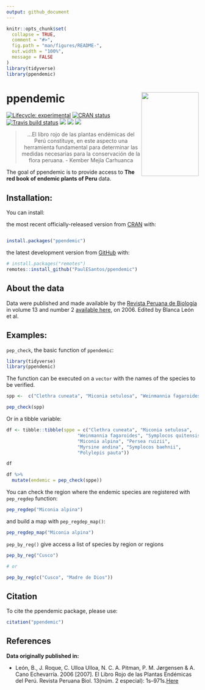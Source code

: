 ```yaml
---
output: github_document
---
```


<!-- README.md is generated from README.Rmd. Please edit that file -->

```r
knitr::opts_chunk$set(
  collapse = TRUE,
  comment = "#>",
  fig.path = "man/figures/README-",
  out.width = "100%",
  message = FALSE
)
library(tidyverse)
library(ppendemic)
```

# ppendemic <a href='https://github.com/PaulESantos/ppendemic'><img src='man/figures/redlistperu.png' align="right" height="220" width="150" /></a>

<!-- badges: start -->
[![Lifecycle: experimental](https://img.shields.io/badge/lifecycle-experimental-orange.svg)](https://lifecycle.r-lib.org/articles/stages.html)
[![CRAN status](https://www.r-pkg.org/badges/version/ppendemic)](https://CRAN.R-project.org/package=ppendemic)
[![Travis build status](https://travis-ci.com/PaulESantos/ppendemic.svg?branch=main)](https://travis-ci.com/PaulESantos/ppendemic)
[![](http://cranlogs.r-pkg.org/badges/grand-total/ppendemic?color=green)](https://cran.r-project.org/package=ppendemic)
[![](http://cranlogs.r-pkg.org/badges/ppendemic?color=green)](https://cran.r-project.org/package=ppendemic)
[![](http://cranlogs.r-pkg.org/badges/last-week/ppendemic?color=green)](https://cran.r-project.org/package=ppendemic)

<!-- badges: end -->

<blockquote align="center">
  ...El libro rojo de las plantas endémicas del Perú constituye, en este aspecto una herramienta fundamental para determinar las medidas necesarias para la conservación de la flora peruana. - Kember Mejía Carhuanca
</blockquote>

The goal of ppendemic is to provide access to **The red book of endemic plants of Peru** data. 


## Installation:

You can install:

the most recent officially-released version from [CRAN](https://CRAN.R-project.org) with:

``` r

install.packages("ppendemic")

```

the latest development version from [GitHub](https://github.com/) with:

``` r
# install.packages("remotes")
remotes::install_github("PaulESantos/ppendemic")
```

## About the data

Data were published and made available by the [Revista Peruana de Biología](https://revistasinvestigacion.unmsm.edu.pe/index.php/rpb/index) in volume 13 and number 2 [available here](https://revistasinvestigacion.unmsm.edu.pe/index.php/rpb/issue/view/153), on 2006. Edited by Blanca León et al.




## Examples:

`pep_check`, the basic function of `ppendemic`:

```r
library(tidyverse)
library(ppendemic)
```

The function can be executed on a `vector` with the names of the species to be verified.

```r
spp <-  c("Clethra cuneata", "Miconia setulosa", "Weinmannia fagaroides", "Symplocos quitensis", "Miconia alpina", "Persea ruizii", "Myrsine andina", "Symplocos baehnii", "Polylepis pauta")

pep_check(spp)

```

Or in a tibble variable:

```r
df <- tibble::tibble(sppe = c("Clethra cuneata", "Miconia setulosa",
                          "Weinmannia fagaroides", "Symplocos quitensis",
                          "Miconia alpina", "Persea ruizii",
                          "Myrsine andina", "Symplocos baehnii",
                          "Polylepis pauta"))

df

df %>% 
  mutate(endemic = pep_check(sppe))
```

You can check the region where the endemic species are registered with `pep_regdep` function:

```r
pep_regdep("Miconia alpina")

```


and build a map with `pep_regdep_map()`:

```r
pep_regdep_map("Miconia alpina")

```

`pep_by_reg()` give access a list of species by region or regions 

```r
pep_by_reg("Cusco")

# or

pep_by_reg(c("Cusco", "Madre de Dios"))
```


## Citation

To cite the ppendemic package, please use:

```r
citation("ppendemic")
```


## References

**Data originally published in:** 


+ León, B., J. Roque, C. Ulloa Ulloa, N. C. A. Pitman, P. M. Jørgensen & A. Cano Echevarría. 2006 [2007]. El Libro Rojo de las Plantas Endémicas del Perú. Revista Peruana Biol. 13(núm. 2 especial): 1s–971s.[Here](https://revistasinvestigacion.unmsm.edu.pe/index.php/rpb/issue/view/153)

